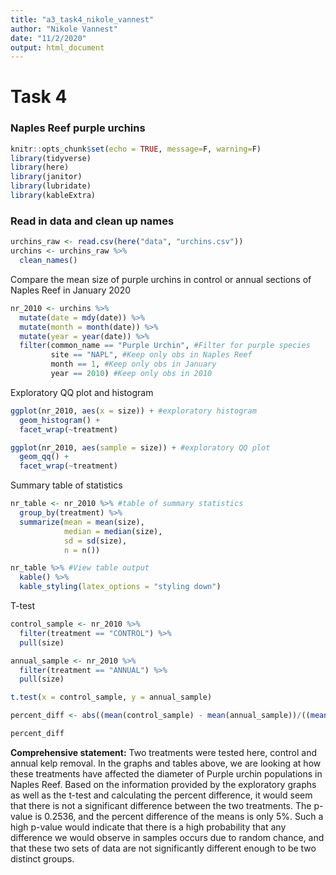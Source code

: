 ```yaml
---
title: "a3_task4_nikole_vannest"
author: "Nikole Vannest"
date: "11/2/2020"
output: html_document
---
```


# Task 4
### Naples Reef purple urchins

```r
knitr::opts_chunk$set(echo = TRUE, message=F, warning=F)
library(tidyverse)
library(here)
library(janitor)
library(lubridate)
library(kableExtra)
```

### Read in data and clean up names
```r
urchins_raw <- read.csv(here("data", "urchins.csv")) 
urchins <- urchins_raw %>% 
  clean_names()
```

Compare the mean size of purple urchins in control or annual sections of Naples Reef in January 2020

```r
nr_2010 <- urchins %>% 
  mutate(date = mdy(date)) %>% 
  mutate(month = month(date)) %>% 
  mutate(year = year(date)) %>% 
  filter(common_name == "Purple Urchin", #Filter for purple species
         site == "NAPL", #Keep only obs in Naples Reef
         month == 1, #Keep only obs in January
         year == 2010) #Keep only obs in 2010
```

Exploratory QQ plot and histogram

```r
ggplot(nr_2010, aes(x = size)) + #exploratory histogram
  geom_histogram() +
  facet_wrap(~treatment)

ggplot(nr_2010, aes(sample = size)) + #exploratory QQ plot
  geom_qq() +
  facet_wrap(~treatment)
```

Summary table of statistics

```r
nr_table <- nr_2010 %>% #table of summary statistics
  group_by(treatment) %>% 
  summarize(mean = mean(size),
            median = median(size),
            sd = sd(size),
            n = n()) 

nr_table %>% #View table output
  kable() %>% 
  kable_styling(latex_options = "styling down")
```

T-test

```r
control_sample <- nr_2010 %>% 
  filter(treatment == "CONTROL") %>% 
  pull(size)

annual_sample <- nr_2010 %>% 
  filter(treatment == "ANNUAL") %>% 
  pull(size)

t.test(x = control_sample, y = annual_sample)

percent_diff <- abs((mean(control_sample) - mean(annual_sample))/((mean(control_sample) + mean(annual_sample))/2))*100

percent_diff
```


**Comprehensive statement:** Two treatments were tested here, control and annual kelp removal. In the graphs and tables above, we are looking at how these treatments have affected the diameter of Purple urchin populations in Naples Reef. Based on the information provided by the exploratory graphs as well as the t-test and calculating the percent difference, it would seem that there is not a significant difference between the two treatments. The p-value is 0.2536, and the percent difference of the means is only 5%. Such a high p-value would indicate that there is a high probability that any difference we would observe in samples occurs due to random chance, and that these two sets of data are not significantly different enough to be two distinct groups.





